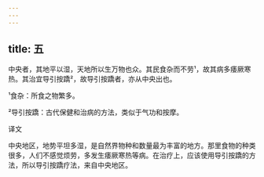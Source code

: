 ```yaml
---
---
---
```

title: 五
---




中央者，其地平以湿，天地所以生万物也众。其民食杂而不劳¹，故其病多痿厥寒热。其治宜导引按蹻²，故导引按蹻者，亦从中央出也。

¹食杂：所食之物繁多。

²导引按蹻：古代保健和治病的方法，类似于气功和按摩。

译文

中央地区，地势平坦多湿，是自然界物种和数量最为丰富的地方。那里食物的种类很多，人们不感觉烦劳，多发生痿厥寒热等病。在治疗上，应该使用导引按蹻的方法，所以导引按蹻疗法，来自中央地区。